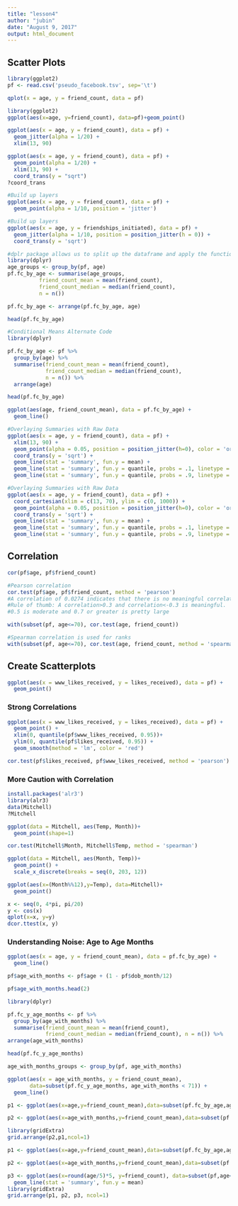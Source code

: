 ```yaml
---
title: "lesson4"
author: "jubin"
date: "August 9, 2017"
output: html_document
---
```

## Scatter Plots
```r
library(ggplot2)
pf <- read.csv('pseudo_facebook.tsv', sep='\t')

qplot(x = age, y = friend_count, data = pf)
```

```r
library(ggplot2)
ggplot(aes(x=age, y=friend_count), data=pf)+geom_point()
```



```r
ggplot(aes(x = age, y = friend_count), data = pf) +
  geom_jitter(alpha = 1/20) + 
  xlim(13, 90)
```

```r
ggplot(aes(x = age, y = friend_count), data = pf) +
  geom_point(alpha = 1/20) + 
  xlim(13, 90) +
  coord_trans(y = "sqrt")
?coord_trans
```


```r
#Build up layers
ggplot(aes(x = age, y = friend_count), data = pf) +
  geom_point(alpha = 1/10, position = 'jitter')
```

```r
#Build up layers
ggplot(aes(x = age, y = friendships_initiated), data = pf) +
  geom_jitter(alpha = 1/10, position = position_jitter(h = 0)) + 
  coord_trans(y = 'sqrt')
```

```r
#dplr package allows us to split up the dataframe and apply the function to some parts of the data
library(dplyr)
age_groups <- group_by(pf, age)
pf.fc_by_age <- summarise(age_groups,
          friend_count_mean = mean(friend_count),
          friend_count_median = median(friend_count),
          n = n())

pf.fc_by_age <- arrange(pf.fc_by_age, age)

head(pf.fc_by_age)
```

```r
#Conditional Means Alternate Code
library(dplyr)

pf.fc_by_age <- pf %>%
  group_by(age) %>%
  summarise(friend_count_mean = mean(friend_count),
            friend_count_median = median(friend_count),
            n = n()) %>%
  arrange(age)

head(pf.fc_by_age)
```

```r
ggplot(aes(age, friend_count_mean), data = pf.fc_by_age) +
  geom_line()
```

```r
#Overlaying Summaries with Raw Data
ggplot(aes(x = age, y = friend_count), data = pf) + 
  xlim(13, 90) +
  geom_point(alpha = 0.05, position = position_jitter(h=0), color = 'orange') +
  coord_trans(y = 'sqrt') +
  geom_line(stat = 'summary', fun.y = mean) +
  geom_line(stat = 'summary', fun.y = quantile, probs = .1, linetype = 2, color = 'blue') +
  geom_line(stat = 'summary', fun.y = quantile, probs = .9, linetype = 2, color = 'blue')
```

```r
#Overlaying Summaries with Raw Data
ggplot(aes(x = age, y = friend_count), data = pf) + 
  coord_cartesian(xlim = c(13, 70), ylim = c(0, 1000)) +
  geom_point(alpha = 0.05, position = position_jitter(h=0), color = 'orange') +
  coord_trans(y = 'sqrt') +
  geom_line(stat = 'summary', fun.y = mean) +
  geom_line(stat = 'summary', fun.y = quantile, probs = .1, linetype = 2, color = 'blue') +
  geom_line(stat = 'summary', fun.y = quantile, probs = .9, linetype = 2, color = 'blue')
```
## Correlation
```r
cor(pf$age, pf$friend_count)
```

```r
#Pearson correlation
cor.test(pf$age, pf$friend_count, method = 'pearson')
#A correlation of 0.0274 indicates that there is no meaningful correlation between the two variables.
#Rule of thumb: A correlation>0.3 and correlation<-0.3 is meaningful. 
#0.5 is moderate and 0.7 or greater is pretty large
```

```r
with(subset(pf, age<=70), cor.test(age, friend_count))

```

```r
#Spearman correlation is used for ranks
with(subset(pf, age<=70), cor.test(age, friend_count, method = 'spearman'))

```

## Create Scatterplots
```r
ggplot(aes(x = www_likes_received, y = likes_received), data = pf) +
  geom_point()
```
### Strong Correlations
```r
ggplot(aes(x = www_likes_received, y = likes_received), data = pf) +
  geom_point() +
  xlim(0, quantile(pf$www_likes_received, 0.95))+
  ylim(0, quantile(pf$likes_received, 0.95)) +
  geom_smooth(method = 'lm', color = 'red')
```

```r
cor.test(pf$likes_received, pf$www_likes_received, method = 'pearson')
```

### More Caution with Correlation
```r
install.packages('alr3')
library(alr3)
data(Mitchell)
?Mitchell

```
```r
ggplot(data = Mitchell, aes(Temp, Month))+
  geom_point(shape=1)
```
```r
cor.test(Mitchell$Month, Mitchell$Temp, method = 'spearman')
```

```r
ggplot(data = Mitchell, aes(Month, Temp))+
  geom_point() +
  scale_x_discrete(breaks = seq(0, 203, 12))
```
```r
ggplot(aes(x=(Month%%12),y=Temp), data=Mitchell)+
  geom_point()
```
```r
x <- seq(0, 4*pi, pi/20)
y <- cos(x)
qplot(x=x, y=y)
dcor.ttest(x, y)
```
### Understanding Noise: Age to Age Months
```r
ggplot(aes(x = age, y = friend_count_mean), data = pf.fc_by_age) + 
  geom_line()
```
```r
pf$age_with_months <- pf$age + (1 - pf$dob_month/12)

pf$age_with_months.head(2)
```
```r
library(dplyr)

pf.fc_y_age_months <- pf %>%
  group_by(age_with_months) %>%
  summarise(friend_count_mean = mean(friend_count),
            friend_count_median = median(friend_count), n = n()) %>%
arrange(age_with_months)

head(pf.fc_y_age_months)
```
```r
age_with_months_groups <- group_by(pf, age_with_months)
```


```r
ggplot(aes(x = age_with_months, y = friend_count_mean),
       data=subset(pf.fc_y_age_months, age_with_months < 71)) +
  geom_line()
```

```r
p1 <- ggplot(aes(x=age,y=friend_count_mean),data=subset(pf.fc_by_age,age<71))+geom_line()

p2 <- ggplot(aes(x=age_with_months,y=friend_count_mean),data=subset(pf.fc_y_age_months,age_with_months<71))+geom_line()

library(gridExtra)
grid.arrange(p2,p1,ncol=1)
```
```r
p1 <- ggplot(aes(x=age,y=friend_count_mean),data=subset(pf.fc_by_age,age<71))+geom_line()+geom_smooth()

p2 <- ggplot(aes(x=age_with_months,y=friend_count_mean),data=subset(pf.fc_y_age_months,age_with_months<71))+geom_line()+geom_smooth()

p3 <- ggplot(aes(x=round(age/5)*5, y=friend_count), data=subset(pf,age<71))+
  geom_line(stat = 'summary', fun.y = mean)
library(gridExtra)
grid.arrange(p1, p2, p3, ncol=1)
```


